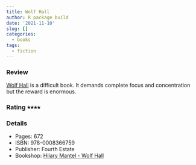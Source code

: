 ```yaml
---
title: Wolf Hall
author: R package build
date: '2021-11-10'
slug: []
categories:
  - books
tags:
  - fiction
---
```


### Review

[Wolf Hall](https://en.wikipedia.org/wiki/Wolf_Hall) is a difficult book. It 
demands complete focus and concentration but the reward is enormous. 

### Rating &#11089;&#11089;&#11089;&#11089;

### Details

* Pages: 672
* ISBN: 978-0008366759
* Publisher: Fourth Estate
* Bookshop: [Hilary Mantel - Wolf Hall](https://uk.bookshop.org/a/9445/9780008381691)